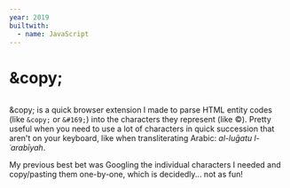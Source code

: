 ```yaml
---
year: 2019
builtwith:
  - name: JavaScript
---
```


# &amp;copy;

<Image n={0} scale={0.75} float="left" marginRight="1em" />

&amp;copy; is a quick browser extension I made to parse HTML entity codes (like `&copy;` or `&#169;`) into the
characters they represent (like ©). Pretty useful when you need to use a lot of characters in quick succession
that aren't on your keyboard, like when transliterating Arabic: *al-luḡatu l-ʿarabīyah*.

My previous best bet was Googling the individual characters I needed and copy/pasting them one-by-one, which
is decidedly... not as fun!
